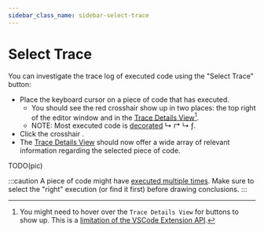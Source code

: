 ```yaml
---
sidebar_class_name: sidebar-select-trace
---
```


# Select Trace



You can investigate the <Term term="trace">trace log</Term> of executed code using the "Select Trace" <DarkLightImg src="crosshair_red.svg" /> button:

* Place the keyboard cursor on a piece of code that has executed.
  * You should see the red crosshair <DarkLightImg src="crosshair_red.svg" /> show up in two places: the top right of the editor window and in the [Trace Details View](./trace-details)[^1].
  * NOTE: Most executed code is [decorated](./04-code-decorations.mdx) <span className='color-red'> ↳ ↱ </span><span className='color-gray'>↳</span> <span className='color-orange'>ƒ</span>.
* Click the crosshair <DarkLightImg src="crosshair_red.svg" />.
* The [Trace Details View](./trace-details) should now offer a wide array of relevant information regarding the selected piece of code.


TODO(pic)

<!-- ![select trace](https://domiii.github.io/dbux/docs/img/select-trace1.gif)

* Code that has executed can be traced and analyzed. Executed code can be distinguished from code that did not execute from [code decorations](#code-decorations) (if enabled).
* To select a trace, place the keyboard cursor on executed code and press the "Select Trace" button.
   * NOTE: Keywords like `if` and `return` cannot currently be selected, however their conditions/arguments can.
* Press repeatedly to select surrounding traces (as shown in the gif above). -->


:::caution
A piece of code might have [executed multiple times](./trace-details#executions). Make sure to select the "right" execution (or find it first) before drawing conclusions.
:::

[^1]: You might need to hover over the `Trace Details View` for buttons to show up. This is a [limitation of the VSCode Extension API](https://github.com/microsoft/vscode/issues/78829).

